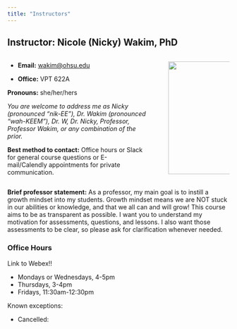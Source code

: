 ```yaml
---
title: "Instructors"
---
```


## Instructor: Nicole (Nicky) Wakim, PhD

::: columns
::: {.column width="68%"}
-   **Email:** [wakim\@ohsu.edu](mailto:wakim@ohsu.edu)

-   **Office:** VPT 622A

**Pronouns:** she/her/hers

*You are welcome to address me as Nicky (pronounced "nik-EE"), Dr. Wakim (pronounced "wah-KEEM"), Dr. W, Dr. Nicky, Professor, Professor Wakim, or any combination of the prior.*

**Best method to contact:** Office hours or Slack for general course questions or E-mail/Calendly appointments for private communication.
:::

::: {.column width="2%"}
:::

::: {.column width="30%"}
![](images/N_Wakim.jpg){fig-align="right" width="256"}
:::
:::

**Brief professor statement:** As a professor, my main goal is to instill a growth mindset into my students. Growth mindset means we are NOT stuck in our abilities or knowledge, and that we all can and will grow! This course aims to be as transparent as possible. I want you to understand my motivation for assessments, questions, and lessons. I also want those assessments to be clear, so please ask for clarification whenever needed.

### Office Hours

Link to Webex!!

-   Mondays or Wednesdays, 4-5pm
-   Thursdays, 3-4pm
-   Fridays, 11:30am-12:30pm

Known exceptions:

-   Cancelled:
